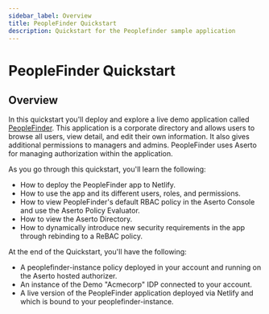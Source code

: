 ```yaml
---
sidebar_label: Overview
title: PeopleFinder Quickstart
description: Quickstart for the Peoplefinder sample application
---
```


# PeopleFinder Quickstart

## Overview

In this quickstart you'll deploy and explore a live demo application called [PeopleFinder](https://github.com/aserto-demo/peoplefinder-acmecorp). This application is a corporate directory and allows users to browse all users, view detail, and edit their own information. It also gives additional permissions to managers and admins. PeopleFinder uses Aserto for managing authorization within the application.

As you go through this quickstart, you'll learn the following:

- How to deploy the PeopleFinder app to Netlify.
- How to use the app and its different users, roles, and permissions.
- How to view PeopleFinder's default RBAC policy in the Aserto Console and use the Aserto Policy Evaluator.
- How to view the Aserto Directory.
- How to dynamically introduce new security requirements in the app through rebinding to a ReBAC policy.

At the end of the Quickstart, you'll have the following:

- A peoplefinder-instance policy deployed in your account and running on the Aserto hosted authorizer.
- An instance of the Demo "Acmecorp" IDP connected to your account.
- A live version of the PeopleFinder application deployed via Netlify and which is bound to your peoplefinder-instance.